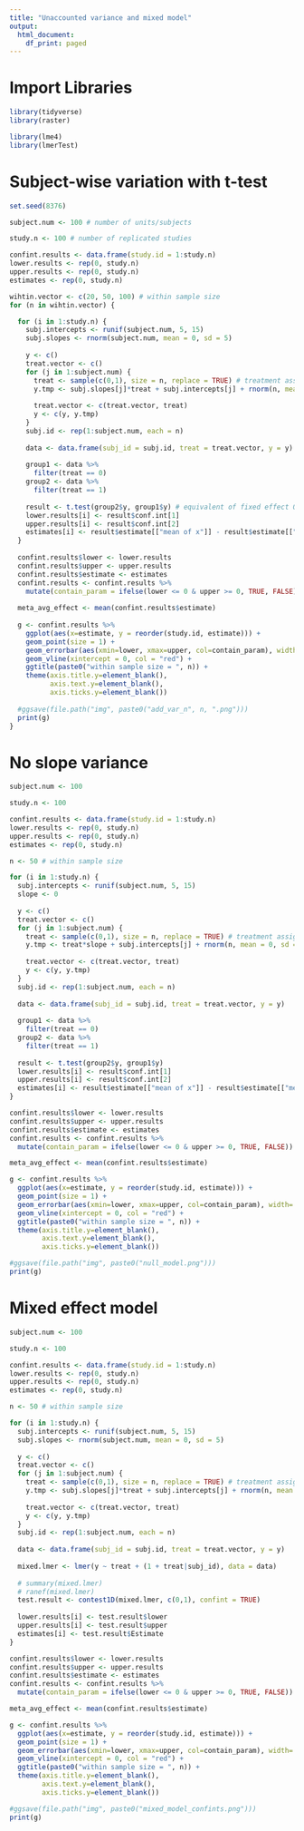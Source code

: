 ```yaml
---
title: "Unaccounted variance and mixed model"
output:
  html_document:
    df_print: paged
---
```


# Import Libraries

```r
library(tidyverse)
library(raster)

library(lme4)
library(lmerTest)
```

# Subject-wise variation with t-test

```r
set.seed(8376)

subject.num <- 100 # number of units/subjects

study.n <- 100 # number of replicated studies

confint.results <- data.frame(study.id = 1:study.n)
lower.results <- rep(0, study.n)
upper.results <- rep(0, study.n)
estimates <- rep(0, study.n)

wihtin.vector <- c(20, 50, 100) # within sample size
for (n in wihtin.vector) {

  for (i in 1:study.n) {
    subj.intercepts <- runif(subject.num, 5, 15)
    subj.slopes <- rnorm(subject.num, mean = 0, sd = 5)
    
    y <- c()
    treat.vector <- c()
    for (j in 1:subject.num) {
      treat <- sample(c(0,1), size = n, replace = TRUE) # treatment assignment
      y.tmp <- subj.slopes[j]*treat + subj.intercepts[j] + rnorm(n, mean = 0, sd = 1)
      
      treat.vector <- c(treat.vector, treat)
      y <- c(y, y.tmp)
    }
    subj.id <- rep(1:subject.num, each = n)
    
    data <- data.frame(subj_id = subj.id, treat = treat.vector, y = y)
    
    group1 <- data %>%
      filter(treat == 0)
    group2 <- data %>%
      filter(treat == 1)
    
    result <- t.test(group2$y, group1$y) # equivalent of fixed effect OLS
    lower.results[i] <- result$conf.int[1]
    upper.results[i] <- result$conf.int[2]
    estimates[i] <- result$estimate[["mean of x"]] - result$estimate[["mean of y"]]
  }
  
  confint.results$lower <- lower.results
  confint.results$upper <- upper.results
  confint.results$estimate <- estimates
  confint.results <- confint.results %>%
    mutate(contain_param = ifelse(lower <= 0 & upper >= 0, TRUE, FALSE))
  
  meta_avg_effect <- mean(confint.results$estimate)
  
  g <- confint.results %>%
    ggplot(aes(x=estimate, y = reorder(study.id, estimate))) +
    geom_point(size = 1) +
    geom_errorbar(aes(xmin=lower, xmax=upper, col=contain_param), width=.1) +
    geom_vline(xintercept = 0, col = "red") +
    ggtitle(paste0("within sample size = ", n)) +
    theme(axis.title.y=element_blank(),
          axis.text.y=element_blank(),
          axis.ticks.y=element_blank())
  
  #ggsave(file.path("img", paste0("add_var_n", n, ".png")))
  print(g)
}
```

# No slope variance

```r
subject.num <- 100

study.n <- 100

confint.results <- data.frame(study.id = 1:study.n)
lower.results <- rep(0, study.n)
upper.results <- rep(0, study.n)
estimates <- rep(0, study.n)

n <- 50 # within sample size

for (i in 1:study.n) {
  subj.intercepts <- runif(subject.num, 5, 15)
  slope <- 0
  
  y <- c()
  treat.vector <- c()
  for (j in 1:subject.num) {
    treat <- sample(c(0,1), size = n, replace = TRUE) # treatment assignment
    y.tmp <- treat*slope + subj.intercepts[j] + rnorm(n, mean = 0, sd = 1)
    
    treat.vector <- c(treat.vector, treat)
    y <- c(y, y.tmp)
  }
  subj.id <- rep(1:subject.num, each = n)
  
  data <- data.frame(subj_id = subj.id, treat = treat.vector, y = y)
  
  group1 <- data %>%
    filter(treat == 0)
  group2 <- data %>%
    filter(treat == 1)
  
  result <- t.test(group2$y, group1$y)
  lower.results[i] <- result$conf.int[1]
  upper.results[i] <- result$conf.int[2]
  estimates[i] <- result$estimate[["mean of x"]] - result$estimate[["mean of y"]]
}

confint.results$lower <- lower.results
confint.results$upper <- upper.results
confint.results$estimate <- estimates
confint.results <- confint.results %>%
  mutate(contain_param = ifelse(lower <= 0 & upper >= 0, TRUE, FALSE))

meta_avg_effect <- mean(confint.results$estimate)

g <- confint.results %>%
  ggplot(aes(x=estimate, y = reorder(study.id, estimate))) +
  geom_point(size = 1) +
  geom_errorbar(aes(xmin=lower, xmax=upper, col=contain_param), width=.1) +
  geom_vline(xintercept = 0, col = "red") +
  ggtitle(paste0("within sample size = ", n)) +
  theme(axis.title.y=element_blank(),
        axis.text.y=element_blank(),
        axis.ticks.y=element_blank())

#ggsave(file.path("img", paste0("null_model.png")))
print(g)
```

# Mixed effect model

```r
subject.num <- 100

study.n <- 100

confint.results <- data.frame(study.id = 1:study.n)
lower.results <- rep(0, study.n)
upper.results <- rep(0, study.n)
estimates <- rep(0, study.n)

n <- 50 # within sample size

for (i in 1:study.n) {
  subj.intercepts <- runif(subject.num, 5, 15)
  subj.slopes <- rnorm(subject.num, mean = 0, sd = 5)
  
  y <- c()
  treat.vector <- c()
  for (j in 1:subject.num) {
    treat <- sample(c(0,1), size = n, replace = TRUE) # treatment assignment
    y.tmp <- subj.slopes[j]*treat + subj.intercepts[j] + rnorm(n, mean = 0, sd = 1)
    
    treat.vector <- c(treat.vector, treat)
    y <- c(y, y.tmp)
  }
  subj.id <- rep(1:subject.num, each = n)
  
  data <- data.frame(subj_id = subj.id, treat = treat.vector, y = y)
  
  mixed.lmer <- lmer(y ~ treat + (1 + treat|subj_id), data = data)
  
  # summary(mixed.lmer)
  # ranef(mixed.lmer)
  test.result <- contest1D(mixed.lmer, c(0,1), confint = TRUE)
  
  lower.results[i] <- test.result$lower
  upper.results[i] <- test.result$upper
  estimates[i] <- test.result$Estimate
}

confint.results$lower <- lower.results
confint.results$upper <- upper.results
confint.results$estimate <- estimates
confint.results <- confint.results %>%
  mutate(contain_param = ifelse(lower <= 0 & upper >= 0, TRUE, FALSE))

meta_avg_effect <- mean(confint.results$estimate)

g <- confint.results %>%
  ggplot(aes(x=estimate, y = reorder(study.id, estimate))) +
  geom_point(size = 1) +
  geom_errorbar(aes(xmin=lower, xmax=upper, col=contain_param), width=.1) +
  geom_vline(xintercept = 0, col = "red") +
  ggtitle(paste0("within sample size = ", n)) +
  theme(axis.title.y=element_blank(),
        axis.text.y=element_blank(),
        axis.ticks.y=element_blank())

#ggsave(file.path("img", paste0("mixed_model_confints.png")))
print(g)
```